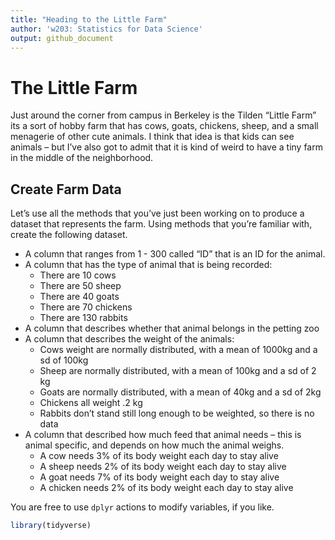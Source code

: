 ```yaml
---
title: "Heading to the Little Farm"
author: 'w203: Statistics for Data Science'
output: github_document
---
```


# The Little Farm 

Just around the corner from campus in Berkeley is the Tilden "Little Farm" its a sort of hobby farm that has cows, goats, chickens, sheep, and a small menagerie of other cute animals. I think that idea is that kids can see animals -- but I've also got to admit that it is kind of weird to have a tiny farm in the middle of the neighborhood. 

## Create Farm Data 

Let's use all the methods that you've just been working on to produce a dataset that represents the farm. Using methods that you're familiar with, create the following dataset. 

- A column that ranges from 1 - 300 called "ID" that is an ID for the animal. 
- A column that has the type of animal that is being recorded: 
    - There are 10 cows
    - There are 50 sheep
    - There are 40 goats 
    - There are 70 chickens
    - There are 130 rabbits 
- A column that describes whether that animal belongs in the petting zoo 
- A column that describes the weight of the animals: 
    - Cows weight are normally distributed, with a mean of 1000kg and a sd of 100kg
    - Sheep are normally distributed, with a mean of 100kg and a sd of 2 kg
    - Goats are normally distributed, with a mean of 40kg and a sd of 2kg 
    - Chickens all weight .2 kg
    - Rabbits don't stand still long enough to be weighted, so there is no data
- A column that described how much feed that animal needs -- this is animal specific, and depends on how much the animal weighs. 
    - A cow needs 3% of its body weight each day to stay alive 
    - A sheep needs 2% of its body weight each day to stay alive
    - A goat needs 7% of its body weight each day to stay alive 
    - A chicken needs 2% of its body weight each day to stay alive
    
You are free to use `dplyr` actions to modify variables, if you like.     
    
```r
library(tidyverse)
```
    
  
